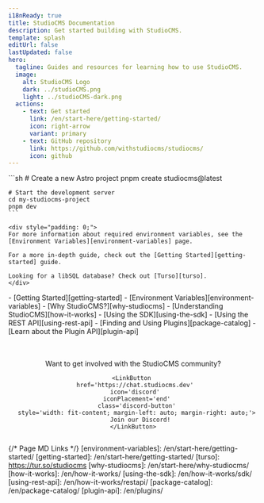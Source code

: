 ```yaml
---
i18nReady: true
title: StudioCMS Documentation
description: Get started building with StudioCMS.
template: splash
editUrl: false
lastUpdated: false
hero:
  tagline: Guides and resources for learning how to use StudioCMS.
  image:
    alt: StudioCMS Logo
    dark: ../studioCMS.png
    light: ../studioCMS-dark.png
  actions:
    - text: Get started
      link: /en/start-here/getting-started/
      icon: right-arrow
      variant: primary
    - text: GitHub repository
      link: https://github.com/withstudiocms/studiocms/
      icon: github
---
```



<Card title="Welcome to StudioCMS" icon='seti:video'>
  <Youtube id="Ukh3Zb9VjIM"/>
</Card>

<CardGrid>

  <SplitCard title="Quick Start" icon="rocket">
    ```sh
    # Create a new Astro project
    pnpm create studiocms@latest

    # Start the development server
    cd my-studiocms-project
    pnpm dev
    ```
    
    <div style="padding: 0;">
    For more information about required environment variables, see the [Environment Variables][environment-variables] page.

    For a more in-depth guide, check out the [Getting Started][getting-started] guide.
    
    Looking for a libSQL database? Check out [Turso][turso].
    </div>
     
  </SplitCard>

  <ListCard title="Learn about StudioCMS" icon="information">
    - [Getting Started][getting-started]
    - [Environment Variables][environment-variables]
    - [Why StudioCMS?][why-studiocms]
    - [Understanding StudioCMS][how-it-works]
  </ListCard>

  <ListCard title="Customizing StudioCMS" icon="puzzle">
    - [Using the SDK][using-the-sdk]
    - [Using the REST API][using-rest-api]
    - [Finding and Using Plugins][package-catalog]
    - [Learn about the Plugin API][plugin-api]
  </ListCard>

</CardGrid>

<Center>
  <div style="display: flex; flex-direction: column; margin-top: 3rem;">
    Want to get involved with the StudioCMS community?

    <LinkButton 
      href='https://chat.studiocms.dev' 
      icon='discord' 
      iconPlacement='end'
      class='discord-button'
      style='width: fit-content; margin-left: auto; margin-right: auto;'>
        Join our Discord!
    </LinkButton>
  </div>
</Center>

{/* Page MD Links */}
[environment-variables]: /en/start-here/getting-started/
[getting-started]: /en/start-here/getting-started/
[turso]: https://tur.so/studiocms
[why-studiocms]: /en/start-here/why-studiocms/
[how-it-works]: /en/how-it-works/
[using-the-sdk]: /en/how-it-works/sdk/
[using-rest-api]: /en/how-it-works/restapi/
[package-catalog]: /en/package-catalog/
[plugin-api]: /en/plugins/